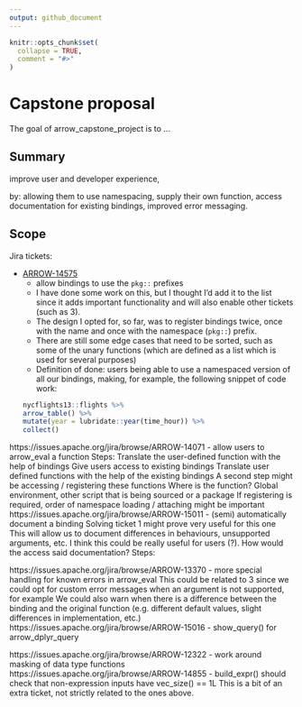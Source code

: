 ```yaml
---
output: github_document
---
```


<!-- README.md is generated from README.Rmd. Please edit that file -->

```r
knitr::opts_chunk$set(
  collapse = TRUE,
  comment = "#>"
)
```

# Capstone proposal
<!-- badges: start -->
<!-- badges: end -->

The goal of arrow_capstone_project is to ...

## Summary 
improve user and developer experience, 

by: allowing them to use namespacing, supply their own function, access documentation for existing bindings, improved error messaging. 

## Scope

Jira tickets:

* [ARROW-14575](https://issues.apache.org/jira/browse/ARROW-14575) 
  - allow bindings to use the `pkg::` prefixes
  - I have done some work on this, but I thought I’d add it to the list since it adds important functionality and will also enable other tickets (such as 3). 
  - The design I opted for, so far, was to register bindings twice, once with the name and once with the namespace (`pkg::`) prefix.
  - There are still some edge cases that need to be sorted, such as some of the unary functions (which are defined as a list which is used for several purposes)
  - Definition of done: users being able to use a namespaced version of all our bindings, making, for example, the following snippet of code work:
```r
nycflights13::flights %>% 
  arrow_table() %>% 
  mutate(year = lubridate::year(time_hour)) %>% 
  collect()
```


https://issues.apache.org/jira/browse/ARROW-14071 - allow users to arrow_eval a function
Steps: 
Translate the user-defined function with the help of bindings
Give users access to existing bindings
Translate user defined functions with the help of the existing bindings
A second step might be accessing / registering these functions
Where is the function? Global environment, other script that is being sourced or a package
If registering is required, order of namespace loading / attaching might be important
https://issues.apache.org/jira/browse/ARROW-15011 - (semi) automatically document a binding
Solving ticket 1 might prove very useful for this one
This will allow us to document differences in behaviours, unsupported arguments, etc.
I think this could be really useful for users (?). How would the access said documentation?
Steps: 


https://issues.apache.org/jira/browse/ARROW-13370 - more special handling for known errors in arrow_eval
This could be related to 3 since we could opt for custom error messages when an argument is not supported, for example
We could also warn when there is a difference between the binding and the original function (e.g. different default values, slight differences in implementation, etc.)
https://issues.apache.org/jira/browse/ARROW-15016 - show_query() for arrow_dplyr_query 


https://issues.apache.org/jira/browse/ARROW-12322 - work around masking of data type functions
https://issues.apache.org/jira/browse/ARROW-14855 - build_expr() should check that non-expression inputs have vec_size() == 1L
This is a bit of an extra ticket, not strictly related to the ones above. 
